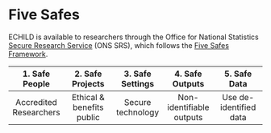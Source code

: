 # Five Safes {#sec-five-safes}

ECHILD is available to researchers through the Office for National Statistics [Secure Research Service](https://www.ons.gov.uk/aboutus/whatwedo/statistics/requestingstatistics/secureresearchservice/accessthedatasecurely) 
(ONS SRS), which follows the 
[Five Safes Framework](https://www.ons.gov.uk/aboutus/whatwedo/statistics/requestingstatistics/approvedresearcherscheme).

| 1. Safe People | 2. Safe Projects | 3. Safe Settings | 4. Safe Outputs | 5. Safe Data |
|:--------------:|:--------------:|:--------------:|:--------------:|:--------------:|
| Accredited Researchers | Ethical & benefits public | Secure technology | Non-identifiable outputs | Use de-identified data |
